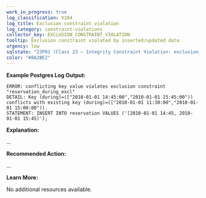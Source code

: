 ```yaml
---
work_in_progress: true
log_classification: V104
log_title: Exclusion constraint violation
log_category: constraint-violations
collector_key: EXCLUSION_CONSTRAINT_VIOLATION
tooltip: Exclusion constraint violated by inserted/updated data
urgency: low
sqlstate: "23P01 (Class 23 — Integrity Constraint Violation: exclusion_violation)"
color: "#8A2BE2"
---
```


**Example Postgres Log Output:**

```
ERROR: conflicting key value violates exclusion constraint "reservation_during_excl"
DETAIL: Key (during)=(["2010-01-01 14:45:00","2010-01-01 15:45:00")) conflicts with existing key (during)=(["2010-01-01 11:30:00","2010-01-01 15:00:00")).
STATEMENT: INSERT INTO reservation VALUES ('[2010-01-01 14:45, 2010-01-01 15:45)');
```

**Explanation:**

...

**Recommended Action:**

...

**Learn More:**

No additional resources available.
